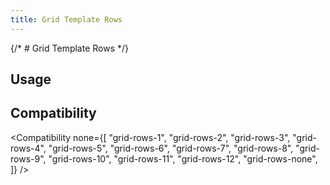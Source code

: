 ```yaml
---
title: Grid Template Rows
---
```



{/* # Grid Template Rows */}

## Usage

<Usage />

## Compatibility

<Compatibility
  none={[
    "grid-rows-1",
    "grid-rows-2",
    "grid-rows-3",
    "grid-rows-4",
    "grid-rows-5",
    "grid-rows-6",
    "grid-rows-7",
    "grid-rows-8",
    "grid-rows-9",
    "grid-rows-10",
    "grid-rows-11",
    "grid-rows-12",
    "grid-rows-none",
  ]}
/>
